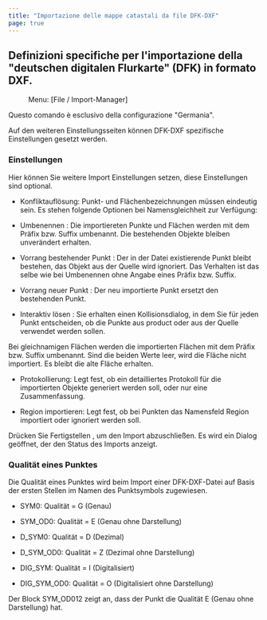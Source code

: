 ```yaml
---
title: "Importazione delle mappe catastali da file DFK-DXF"
page: true
---
```

## Definizioni specifiche per l&#39;importazione della &quot;deutschen digitalen Flurkarte&quot; (DFK) in formato DXF.
 <Menu> Menu: [File / Import-Manager] </Menu> 

<Warning>
Questo comando &#232; esclusivo della configurazione &quot;Germania&quot;. 
</Warning>


Auf den weiteren Einstellungsseiten k&#246;nnen DFK-DXF spezifische Einstellungen gesetzt werden.

### Einstellungen
Hier k&#246;nnen Sie weitere Import Einstellungen setzen, diese Einstellungen sind optional.

- <Bold> Konfliktaufl&#246;sung: </Bold> Punkt- und Fl&#228;chenbezeichnungen m&#252;ssen eindeutig sein. Es stehen folgende Optionen bei Namensgleichheit  zur Verf&#252;gung:

- <Italic> Umbenennen </Italic> : Die importiereten Punkte und Fl&#228;chen werden mit dem Pr&#228;fix bzw. Suffix umbenannt. Die bestehenden Objekte bleiben unver&#228;ndert erhalten.

- <Italic> Vorrang bestehender Punkt </Italic> : Der in der Datei existierende Punkt bleibt bestehen, das Objekt aus der Quelle wird ignoriert. Das Verhalten ist das selbe wie bei <Italic> Umbenennen </Italic>  ohne Angabe eines Pr&#228;fix bzw. Suffix.

- <Italic> Vorrang neuer Punkt </Italic> : Der neu importierte Punkt ersetzt den bestehenden Punkt.

- <Italic> Interaktiv l&#246;sen </Italic> : Sie erhalten einen Kollisionsdialog, in dem Sie f&#252;r jeden Punkt entscheiden, ob die Punkte aus <Placeholder>product</Placeholder> oder aus der Quelle verwendet werden sollen. 


<Warning>
Bei gleichnamigen Fl&#228;chen werden die importierten Fl&#228;chen mit dem Pr&#228;fix bzw. Suffix umbenannt. Sind die beiden Werte leer, wird die Fl&#228;che nicht importiert. Es bleibt die alte Fl&#228;che erhalten.

</Warning>


- <Bold> Protokollierung: </Bold>  Legt fest, ob ein detailliertes Protokoll f&#252;r die importierten Objekte generiert werden soll, oder nur eine Zusammenfassung.

- <Bold> Region importieren: </Bold>  Legt fest, ob bei Punkten das Namensfeld <Italic> Region </Italic>  importiert oder ignoriert werden soll.




Dr&#252;cken Sie  <Border>Fertigstellen</Border> , um den Import abzuschlie&#223;en. Es wird ein Dialog ge&#246;ffnet, der den Status des Imports anzeigt.

### Qualit&#228;t eines Punktes
Die Qualit&#228;t eines Punktes wird beim Import einer DFK-DXF-Datei auf Basis der ersten Stellen im Namen des Punktsymbols zugewiesen. 

- <Bold> SYM0: </Bold>  Qualit&#228;t = G (Genau)

- <Bold> SYM_OD0: </Bold> Qualit&#228;t = E  (Genau ohne Darstellung)

- <Bold> D_SYM0: </Bold>  Qualit&#228;t = D  (Dezimal)

- <Bold> D_SYM_OD0: </Bold>  Qualit&#228;t = Z (Dezimal ohne Darstellung)

- <Bold> DIG_SYM: </Bold>  Qualit&#228;t = I  (Digitalisiert)

- <Bold> DIG_SYM_OD0: </Bold>  Qualit&#228;t = O (Digitalisiert ohne Darstellung)




<Info>
Der Block SYM_OD012 zeigt an, dass der Punkt die Qualit&#228;t E (Genau ohne Darstellung) hat.
</Info>

